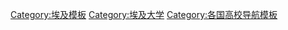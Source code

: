 {{Navbox
|name = 埃及大学
|state = {{{state|autocollapse}}}
|title = {{flagicon|Egypt}} [[埃及大学列表|埃及大学]]
|listclass = hlist
| group1= 公立大学
| list1 =
* [[艾因夏姆斯大学]]
* [[亚历山大大学]]
* {{tsl|en|Assiut University||Assiut University}}
* {{tsl|en|Aswan University||Aswan University}}
* [[艾资哈尔大学]]
* {{tsl|en|Banha University||Banha University}}
* {{tsl|en|Beni-Suef University||Beni-Suef University}}
* {{tsl|en|Damanhour University||Damanhour University}}
* [[开罗大学]]
* {{tsl|en|Egypt-Japan University of Science and Technology||Egypt-Japan University of Science and Technology}}
* {{tsl|en|Fayoum University||Fayoum University}}
* {{tsl|en|Helwan University||Helwan University}}
* {{tsl|en|Kafrelsheikh University||Kafrelsheikh University}}
* {{tsl|en|Mansoura University||Mansoura University}}
* [[Military Technical College]]
* {{tsl|en|Minia University||Minia University}}
* {{tsl|en|Menoufia University||Menoufia University}}
* {{tsl|en|Port Said University||Port Said University}}
* {{tsl|en|Sadat Academy for Management Sciences||Sadat Academy for Management Sciences}}
* {{tsl|en|Sohag University||Sohag University}}
* {{tsl|en|South Valley University||South Valley University}}
* {{tsl|en|Suez Canal University||Suez Canal University}}
* [[坦塔大学]]
* {{tsl|en|University of Sadat City||University of Sadat City}}
* {{tsl|en|Zagazig University||Zagazig University}}
|group2=私立大学
|list2=
* {{tsl|en|Ahram Canadian University||Ahram Canadian University}}
* [[开罗美国大学]]
* {{tsl|en|Arab Academy for Science and Technology and Maritime Transport||Arab Academy for Science and Technology and Maritime Transport}}
* {{tsl|en|Arab Open University||Arab Open University}}
* {{tsl|en|British University in Egypt||British University in Egypt}}
* {{tsl|en|Canadian International College||Canadian International College}}
* {{tsl|en|Egyptian Russian University||Egyptian Russian University}}
* {{tsl|en|El Asher University||El Asher University}}
* {{tsl|en|El Shorouk Academy||El Shorouk Academy}}
* {{tsl|en|French University in Egypt||French University in Egypt}}
* {{tsl|en|Future University in Egypt||Future University in Egypt}}
* {{tsl|en|German University in Cairo||German University in Cairo}}
* {{tsl|en|Heliopolis University||Heliopolis University}}
* {{tsl|en|Higher Technological Institute||Higher Technological Institute}}
* {{tsl|en|Misr International University||Misr International University}}
* {{tsl|en|Misr University for Science and Technology||Misr University for Science and Technology}}
* {{tsl|en|Modern Academy In Maadi||Modern Academy In Maadi}}
* {{tsl|en|Modern Sciences and Arts University||Modern Sciences and Arts University}}
* {{tsl|en|Nahda University||Nahda University}}
* {{tsl|en|Nile University||Nile University}}
* {{tsl|en|October 6 University||October 6 University}}
* {{tsl|en|Pharos University in Alexandria||Pharos University in Alexandria}}
* {{tsl|en|Sinai University||Sinai University}}
* [[Thebes Academy]]
}}<noinclude>
{{collapsible option}}
[[Category:埃及模板]]
[[Category:埃及大学]]
[[Category:各国高校导航模板]]
</noinclude>
